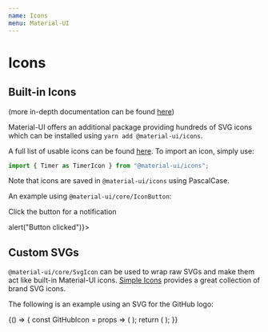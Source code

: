 ---
name: Icons
menu: Material-UI
---


# Icons

## Built-in Icons

(more in-depth documentation can be found [here](https://www.npmjs.com/package/@material-ui/icons))

Material-UI offers an additional package providing hundreds of SVG icons which can be installed using `yarn add @material-ui/icons`.

A full list of usable icons can be found [here](https://material.io/tools/icons/?style=baseline). To import an icon, simply use:

```jsx
import { Timer as TimerIcon } from "@material-ui/icons";
```

Note that icons are saved in `@material-ui/icons` using PascalCase.

An example using `@material-ui/core/IconButton`:

<Playground>
  <p>Click the button for a notification</p>
  <IconButton onClick={() => alert("Button clicked")}>
    <NotificationIcon fontSize="large" />
  </IconButton>
</Playground>

## Custom SVGs

`@material-ui/core/SvgIcon` can be used to wrap raw SVGs and make them act like built-in Material-UI icons. [Simple Icons](https://simpleicons.org/) provides a great collection of brand SVG icons.

The following is an example using an SVG for the GitHub logo:

<Playground>
  {() => {
    const GitHubIcon = props => (
      <SvgIcon {...props}>
        <path d="M12 .297c-6.63 0-12 5.373-12 12 0 5.303 3.438 9.8 8.205 11.385.6.113.82-.258.82-.577 0-.285-.01-1.04-.015-2.04-3.338.724-4.042-1.61-4.042-1.61C4.422 18.07 3.633 17.7 3.633 17.7c-1.087-.744.084-.729.084-.729 1.205.084 1.838 1.236 1.838 1.236 1.07 1.835 2.809 1.305 3.495.998.108-.776.417-1.305.76-1.605-2.665-.3-5.466-1.332-5.466-5.93 0-1.31.465-2.38 1.235-3.22-.135-.303-.54-1.523.105-3.176 0 0 1.005-.322 3.3 1.23.96-.267 1.98-.399 3-.405 1.02.006 2.04.138 3 .405 2.28-1.552 3.285-1.23 3.285-1.23.645 1.653.24 2.873.12 3.176.765.84 1.23 1.91 1.23 3.22 0 4.61-2.805 5.625-5.475 5.92.42.36.81 1.096.81 2.22 0 1.606-.015 2.896-.015 3.286 0 .315.21.69.825.57C20.565 22.092 24 17.592 24 12.297c0-6.627-5.373-12-12-12" />
      </SvgIcon>
    );
    return (
      <IconButton>
        <GitHubIcon />
      </IconButton>
    );
  }}
</Playground>
